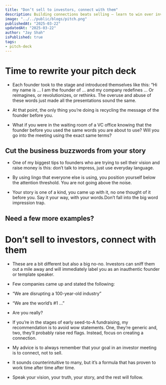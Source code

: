 ```yaml
---
title: "Don’t sell to investors, connect with them"
description: Building connections beats selling – learn to win over investors by making it personal and genuine.
image: "../../public/blogs/pitch.png"
publishedAt: "2025-03-22"
updatedAt: "2025-03-22"
author: "Jay Shah"
isPublished: true
tags: 
- pitch-deck
---
```


# Time to rewrite your pitch deck

- Each founder took to the stage and introduced themselves like this: “Hi my name is … I am the founder of … and my company redefines … Or reimagines, or revolutionizes, or rethinks. The overuse and abuse of these words just made all the presentations sound the same.

- At that point, the only thing you’re doing is recycling the message of the founder before you.

- What if you were in the waiting room of a VC office knowing that the founder before you used the same words you are about to use? Will you go into the meeting using the exact same terms?

## Cut the business buzzwords from your story

- One of my biggest tips to founders who are trying to sell their vision and raise money is this: don’t talk to impress, just use everyday language.

- By using lingo that everyone else is using, you position yourself below the attention threshold. You are not going above the noise.

- Your story is one of a kind, you came up with it, no one thought of it before you. Say it your way, with your words.Don’t fall into the big word impression trap.

## Need a few more examples?

# Don’t sell to investors, connect with them

- These are a bit different but also a big no-no. Investors can sniff them out a mile away and will immediately label you as an inauthentic founder or template speaker.

- Few companies came up and stated the following:

- “We are disrupting a 100-year-old industry”

- “We are the world’s #1 …”

- Are you really?

- If you’re in the stages of early seed-to-A fundraising, my recommendation is to avoid wow statements. One, they’re generic and, two, they’ll probably raise red flags. Instead, focus on creating a connection.

- My advice is to always remember that your goal in an investor meeting is to connect, not to sell.

- It sounds counterintuitive to many, but it’s a formula that has proven to work time after time after time.

- Speak your vision, your truth, your story, and the rest will follow.